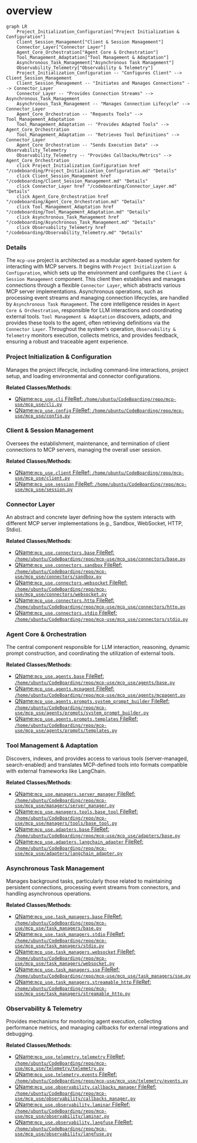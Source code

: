# overview
```mermaid
graph LR
    Project_Initialization_Configuration["Project Initialization & Configuration"]
    Client_Session_Management["Client & Session Management"]
    Connector_Layer["Connector Layer"]
    Agent_Core_Orchestration["Agent Core & Orchestration"]
    Tool_Management_Adaptation["Tool Management & Adaptation"]
    Asynchronous_Task_Management["Asynchronous Task Management"]
    Observability_Telemetry["Observability & Telemetry"]
    Project_Initialization_Configuration -- "Configures Client" --> Client_Session_Management
    Client_Session_Management -- "Initiates and Manages Connections" --> Connector_Layer
    Connector_Layer -- "Provides Connection Streams" --> Asynchronous_Task_Management
    Asynchronous_Task_Management -- "Manages Connection Lifecycle" --> Connector_Layer
    Agent_Core_Orchestration -- "Requests Tools" --> Tool_Management_Adaptation
    Tool_Management_Adaptation -- "Provides Adapted Tools" --> Agent_Core_Orchestration
    Tool_Management_Adaptation -- "Retrieves Tool Definitions" --> Connector_Layer
    Agent_Core_Orchestration -- "Sends Execution Data" --> Observability_Telemetry
    Observability_Telemetry -- "Provides Callbacks/Metrics" --> Agent_Core_Orchestration
    click Project_Initialization_Configuration href "/codeboarding/Project_Initialization_Configuration.md" "Details"
    click Client_Session_Management href "/codeboarding/Client_Session_Management.md" "Details"
    click Connector_Layer href "/codeboarding/Connector_Layer.md" "Details"
    click Agent_Core_Orchestration href "/codeboarding/Agent_Core_Orchestration.md" "Details"
    click Tool_Management_Adaptation href "/codeboarding/Tool_Management_Adaptation.md" "Details"
    click Asynchronous_Task_Management href "/codeboarding/Asynchronous_Task_Management.md" "Details"
    click Observability_Telemetry href "/codeboarding/Observability_Telemetry.md" "Details"
```

### Details

The `mcp-use` project is architected as a modular agent-based system for interacting with MCP servers. It begins with `Project Initialization & Configuration`, which sets up the environment and configures the `Client & Session Management` component. This client then establishes and manages connections through a flexible `Connector Layer`, which abstracts various MCP server implementations. Asynchronous operations, such as processing event streams and managing connection lifecycles, are handled by `Asynchronous Task Management`. The core intelligence resides in `Agent Core & Orchestration`, responsible for LLM interactions and coordinating external tools. `Tool Management & Adaptation` discovers, adapts, and provides these tools to the agent, often retrieving definitions via the `Connector Layer`. Throughout the system's operation, `Observability & Telemetry` monitors execution, collects metrics, and provides feedback, ensuring a robust and traceable agent experience.

### Project Initialization & Configuration
Manages the project lifecycle, including command-line interactions, project setup, and loading environmental and connector configurations.


**Related Classes/Methods**:

- <a href="https://github.com/mcp-use/mcp-use/blob/main/mcp_use/cli.py#L1-L1" target="_blank" rel="noopener noreferrer">QName:`mcp_use.cli` FileRef: `/home/ubuntu/CodeBoarding/repo/mcp-use/mcp_use/cli.py`</a>
- <a href="https://github.com/mcp-use/mcp-use/blob/main/mcp_use/config.py#L1-L1" target="_blank" rel="noopener noreferrer">QName:`mcp_use.config` FileRef: `/home/ubuntu/CodeBoarding/repo/mcp-use/mcp_use/config.py`</a>


### Client & Session Management
Oversees the establishment, maintenance, and termination of client connections to MCP servers, managing the overall user session.


**Related Classes/Methods**:

- <a href="https://github.com/mcp-use/mcp-use/blob/main/mcp_use/client.py#L1-L1" target="_blank" rel="noopener noreferrer">QName:`mcp_use.client` FileRef: `/home/ubuntu/CodeBoarding/repo/mcp-use/mcp_use/client.py`</a>
- <a href="https://github.com/mcp-use/mcp-use/blob/main/mcp_use/session.py#L1-L1" target="_blank" rel="noopener noreferrer">QName:`mcp_use.session` FileRef: `/home/ubuntu/CodeBoarding/repo/mcp-use/mcp_use/session.py`</a>


### Connector Layer
An abstract and concrete layer defining how the system interacts with different MCP server implementations (e.g., Sandbox, WebSocket, HTTP, Stdio).


**Related Classes/Methods**:

- <a href="https://github.com/mcp-use/mcp-use/blob/main/mcp_use/connectors/base.py#L1-L1" target="_blank" rel="noopener noreferrer">QName:`mcp_use.connectors.base` FileRef: `/home/ubuntu/CodeBoarding/repo/mcp-use/mcp_use/connectors/base.py`</a>
- <a href="https://github.com/mcp-use/mcp-use/blob/main/mcp_use/connectors/sandbox.py#L1-L1" target="_blank" rel="noopener noreferrer">QName:`mcp_use.connectors.sandbox` FileRef: `/home/ubuntu/CodeBoarding/repo/mcp-use/mcp_use/connectors/sandbox.py`</a>
- <a href="https://github.com/mcp-use/mcp-use/blob/main/mcp_use/connectors/websocket.py#L1-L1" target="_blank" rel="noopener noreferrer">QName:`mcp_use.connectors.websocket` FileRef: `/home/ubuntu/CodeBoarding/repo/mcp-use/mcp_use/connectors/websocket.py`</a>
- <a href="https://github.com/mcp-use/mcp-use/blob/main/mcp_use/connectors/http.py#L1-L1" target="_blank" rel="noopener noreferrer">QName:`mcp_use.connectors.http` FileRef: `/home/ubuntu/CodeBoarding/repo/mcp-use/mcp_use/connectors/http.py`</a>
- <a href="https://github.com/mcp-use/mcp-use/blob/main/mcp_use/connectors/stdio.py#L1-L1" target="_blank" rel="noopener noreferrer">QName:`mcp_use.connectors.stdio` FileRef: `/home/ubuntu/CodeBoarding/repo/mcp-use/mcp_use/connectors/stdio.py`</a>


### Agent Core & Orchestration
The central component responsible for LLM interaction, reasoning, dynamic prompt construction, and coordinating the utilization of external tools.


**Related Classes/Methods**:

- <a href="https://github.com/mcp-use/mcp-use/blob/main/mcp_use/agents/base.py#L1-L1" target="_blank" rel="noopener noreferrer">QName:`mcp_use.agents.base` FileRef: `/home/ubuntu/CodeBoarding/repo/mcp-use/mcp_use/agents/base.py`</a>
- <a href="https://github.com/mcp-use/mcp-use/blob/main/mcp_use/agents/mcpagent.py#L1-L1" target="_blank" rel="noopener noreferrer">QName:`mcp_use.agents.mcpagent` FileRef: `/home/ubuntu/CodeBoarding/repo/mcp-use/mcp_use/agents/mcpagent.py`</a>
- <a href="https://github.com/mcp-use/mcp-use/blob/main/mcp_use/agents/prompts/system_prompt_builder.py#L1-L1" target="_blank" rel="noopener noreferrer">QName:`mcp_use.agents.prompts.system_prompt_builder` FileRef: `/home/ubuntu/CodeBoarding/repo/mcp-use/mcp_use/agents/prompts/system_prompt_builder.py`</a>
- <a href="https://github.com/mcp-use/mcp-use/blob/main/mcp_use/agents/prompts/templates.py#L1-L1" target="_blank" rel="noopener noreferrer">QName:`mcp_use.agents.prompts.templates` FileRef: `/home/ubuntu/CodeBoarding/repo/mcp-use/mcp_use/agents/prompts/templates.py`</a>


### Tool Management & Adaptation
Discovers, indexes, and provides access to various tools (server-managed, search-enabled) and translates MCP-defined tools into formats compatible with external frameworks like LangChain.


**Related Classes/Methods**:

- <a href="https://github.com/mcp-use/mcp-use/blob/main/mcp_use/managers/server_manager.py#L1-L1" target="_blank" rel="noopener noreferrer">QName:`mcp_use.managers.server_manager` FileRef: `/home/ubuntu/CodeBoarding/repo/mcp-use/mcp_use/managers/server_manager.py`</a>
- <a href="https://github.com/mcp-use/mcp-use/blob/main/mcp_use/managers/tools/base_tool.py#L1-L1" target="_blank" rel="noopener noreferrer">QName:`mcp_use.managers.tools.base_tool` FileRef: `/home/ubuntu/CodeBoarding/repo/mcp-use/mcp_use/managers/tools/base_tool.py`</a>
- <a href="https://github.com/mcp-use/mcp-use/blob/main/mcp_use/adapters/base.py#L1-L1" target="_blank" rel="noopener noreferrer">QName:`mcp_use.adapters.base` FileRef: `/home/ubuntu/CodeBoarding/repo/mcp-use/mcp_use/adapters/base.py`</a>
- <a href="https://github.com/mcp-use/mcp-use/blob/main/mcp_use/adapters/langchain_adapter.py#L1-L1" target="_blank" rel="noopener noreferrer">QName:`mcp_use.adapters.langchain_adapter` FileRef: `/home/ubuntu/CodeBoarding/repo/mcp-use/mcp_use/adapters/langchain_adapter.py`</a>


### Asynchronous Task Management
Manages background tasks, particularly those related to maintaining persistent connections, processing event streams from connectors, and handling asynchronous operations.


**Related Classes/Methods**:

- <a href="https://github.com/mcp-use/mcp-use/blob/main/mcp_use/task_managers/base.py#L1-L1" target="_blank" rel="noopener noreferrer">QName:`mcp_use.task_managers.base` FileRef: `/home/ubuntu/CodeBoarding/repo/mcp-use/mcp_use/task_managers/base.py`</a>
- <a href="https://github.com/mcp-use/mcp-use/blob/main/mcp_use/task_managers/stdio.py#L1-L1" target="_blank" rel="noopener noreferrer">QName:`mcp_use.task_managers.stdio` FileRef: `/home/ubuntu/CodeBoarding/repo/mcp-use/mcp_use/task_managers/stdio.py`</a>
- <a href="https://github.com/mcp-use/mcp-use/blob/main/mcp_use/task_managers/websocket.py#L1-L1" target="_blank" rel="noopener noreferrer">QName:`mcp_use.task_managers.websocket` FileRef: `/home/ubuntu/CodeBoarding/repo/mcp-use/mcp_use/task_managers/websocket.py`</a>
- <a href="https://github.com/mcp-use/mcp-use/blob/main/mcp_use/task_managers/sse.py#L1-L1" target="_blank" rel="noopener noreferrer">QName:`mcp_use.task_managers.sse` FileRef: `/home/ubuntu/CodeBoarding/repo/mcp-use/mcp_use/task_managers/sse.py`</a>
- <a href="https://github.com/mcp-use/mcp-use/blob/main/mcp_use/task_managers/streamable_http.py#L1-L1" target="_blank" rel="noopener noreferrer">QName:`mcp_use.task_managers.streamable_http` FileRef: `/home/ubuntu/CodeBoarding/repo/mcp-use/mcp_use/task_managers/streamable_http.py`</a>


### Observability & Telemetry
Provides mechanisms for monitoring agent execution, collecting performance metrics, and managing callbacks for external integrations and debugging.


**Related Classes/Methods**:

- <a href="https://github.com/mcp-use/mcp-use/blob/main/mcp_use/telemetry/telemetry.py#L1-L1" target="_blank" rel="noopener noreferrer">QName:`mcp_use.telemetry.telemetry` FileRef: `/home/ubuntu/CodeBoarding/repo/mcp-use/mcp_use/telemetry/telemetry.py`</a>
- <a href="https://github.com/mcp-use/mcp-use/blob/main/mcp_use/telemetry/events.py#L1-L1" target="_blank" rel="noopener noreferrer">QName:`mcp_use.telemetry.events` FileRef: `/home/ubuntu/CodeBoarding/repo/mcp-use/mcp_use/telemetry/events.py`</a>
- <a href="https://github.com/mcp-use/mcp-use/blob/main/mcp_use/observability/callbacks_manager.py#L1-L1" target="_blank" rel="noopener noreferrer">QName:`mcp_use.observability.callbacks_manager` FileRef: `/home/ubuntu/CodeBoarding/repo/mcp-use/mcp_use/observability/callbacks_manager.py`</a>
- <a href="https://github.com/mcp-use/mcp-use/blob/main/mcp_use/observability/laminar.py#L1-L1" target="_blank" rel="noopener noreferrer">QName:`mcp_use.observability.laminar` FileRef: `/home/ubuntu/CodeBoarding/repo/mcp-use/mcp_use/observability/laminar.py`</a>
- <a href="https://github.com/mcp-use/mcp-use/blob/main/mcp_use/observability/langfuse.py#L1-L1" target="_blank" rel="noopener noreferrer">QName:`mcp_use.observability.langfuse` FileRef: `/home/ubuntu/CodeBoarding/repo/mcp-use/mcp_use/observability/langfuse.py`</a>
